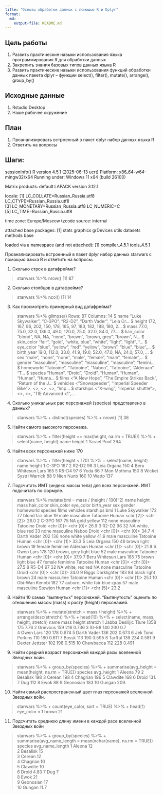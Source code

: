 ```yaml
---
title: "Основы обработки данных с помощью R и Dplyr"
format: 
  md:
    output-file: README.md
---
```


## Цель работы

  1. Развить практические навыки использования языка программирования R для
 обработки данных
 2. Закрепить знания базовых типов данных языка R
 3. Развить практические навыки использования функций обработки данных пакета
 dplyr – функции 
select(), filter(), mutate(), arrange(), group_by()

## Исходные данные

1. Rstudio Desktop
2. Наше рабочее окружение
       
## План

1. Проанализировать встроенный в пакет dplyr набор данных языка R
2. Ответить на вопросы

## Шаги: 
sessionInfo()
R version 4.5.1 (2025-06-13 ucrt)
Platform: x86_64-w64-mingw32/x64
Running under: Windows 11 x64 (build 26100)

Matrix products: default
  LAPACK version 3.12.1

locale:
[1] LC_COLLATE=Russian_Russia.utf8  LC_CTYPE=Russian_Russia.utf8   
[3] LC_MONETARY=Russian_Russia.utf8 LC_NUMERIC=C                   
[5] LC_TIME=Russian_Russia.utf8    

time zone: Europe/Moscow
tzcode source: internal

attached base packages:
[1] stats     graphics  grDevices utils     datasets  methods   base     

loaded via a namespace (and not attached):
[1] compiler_4.5.1 tools_4.5.1   

Проанализировать встроенный в пакет dplyr набор данных starwars с помощью
языка R и ответить на вопросы:

1. Сколько строк в датафрейме?

> starwars %>% nrow()
[1] 87

2. Сколько столбцов в датафрейме?

> starwars %>% ncol()
[1] 14

3. Как просмотреть примерный вид датафрейма?

> starwars %>% glimpse()
Rows: 87
Columns: 14
$ name       <chr> "Luke Skywalker", "C-3PO", "R2-D2", "Darth Vader", "Leia Or…
$ height     <int> 172, 167, 96, 202, 150, 178, 165, 97, 183, 182, 188, 180, 2…
$ mass       <dbl> 77.0, 75.0, 32.0, 136.0, 49.0, 120.0, 75.0, 32.0, 84.0, 77.…
$ hair_color <chr> "blond", NA, NA, "none", "brown", "brown, grey", "brown", N…
$ skin_color <chr> "fair", "gold", "white, blue", "white", "light", "light", "…
$ eye_color  <chr> "blue", "yellow", "red", "yellow", "brown", "blue", "blue",…
$ birth_year <dbl> 19.0, 112.0, 33.0, 41.9, 19.0, 52.0, 47.0, NA, 24.0, 57.0, …
$ sex        <chr> "male", "none", "none", "male", "female", "male", "female",…
$ gender     <chr> "masculine", "masculine", "masculine", "masculine", "femini…
$ homeworld  <chr> "Tatooine", "Tatooine", "Naboo", "Tatooine", "Alderaan", "T…
$ species    <chr> "Human", "Droid", "Droid", "Human", "Human", "Human", "Huma…
$ films      <list> <"A New Hope", "The Empire Strikes Back", "Return of the J…
$ vehicles   <list> <"Snowspeeder", "Imperial Speeder Bike">, <>, <>, <>, "Imp…
$ starships  <list> <"X-wing", "Imperial shuttle">, <>, <>, "TIE Advanced x1",…

4. Сколько уникальных рас персонажей (species) представлено в данных?

> starwars %>%
+     distinct(species) %>%
+     nrow()
[1] 38

5. Найти самого высокого персонажа.

> starwars %>%
+     filter(height == max(height, na.rm = TRUE)) %>%
+     select(name, height)
  name        height
1 Yarael Poof    264

6. Найти всех персонажей ниже 170

> starwars %>%
+     filter(height < 170) %>%
+     select(name, height)
   name                  height
   <chr>                  <int>
 1 C-3PO                    167
 2 R2-D2                     96
 3 Leia Organa              150
 4 Beru Whitesun Lars       165
 5 R5-D4                     97
 6 Yoda                      66
 7 Mon Mothma               150
 8 Wicket Systri Warrick     88
 9 Nien Nunb                160
10 Watto                    137

7. Подсчитать ИМТ (индекс массы тела) для всех персонажей. ИМТ подсчитать по
формуле.

> starwars %>% mutate(bmi = mass / (height / 100)^2)
   name               height  mass hair_color    skin_color  eye_color birth_year sex    gender    homeworld species films  vehicles  starships   bmi
 1 Luke Skywalker        172    77 blond         fair        blue            19   male   masculine Tatooine  Human   <chr>  <chr [2]> <chr [2]>  26.0
 2 C-3PO                 167    75 NA            gold        yellow         112   none   masculine Tatooine  Droid   <chr>  <chr [0]> <chr [0]>  26.9
 3 R2-D2                  96    32 NA            white, blue red             33   none   masculine Naboo     Droid   <chr>  <chr [0]> <chr [0]>  34.7
 4 Darth Vader           202   136 none          white       yellow          41.9 male   masculine Tatooine  Human   <chr>  <chr [0]> <chr [1]>  33.3
 5 Leia Organa           150    49 brown         light       brown           19   female feminine  Alderaan  Human   <chr>  <chr [1]> <chr [0]>  21.8
 6 Owen Lars             178   120 brown, grey   light       blue            52   male   masculine Tatooine  Human   <chr>  <chr [0]> <chr [0]>  37.9
 7 Beru Whitesun Lars    165    75 brown         light       blue            47   female feminine  Tatooine  Human   <chr>  <chr [0]> <chr [0]>  27.5
 8 R5-D4                  97    32 NA            white, red  red             NA   none   masculine Tatooine  Droid   <chr>  <chr [0]> <chr [0]>  34.0
 9 Biggs Darklighter     183    84 black         light       brown           24   male   masculine Tatooine  Human   <chr>  <chr [0]> <chr [1]>  25.1
10 Obi-Wan Kenobi        182    77 auburn, white fair        blue-gray       57   male   masculine Stewjon   Human   <chr>  <chr [1]> <chr [5]>  23.2

8. Найти 10 самых “вытянутых” персонажей. “Вытянутость” оценить по отношению
массы (mass) к росту (height) персонажей.

> starwars %>%
+     mutate(stretch = mass / height) %>%
+     arrange(desc(stretch)) %>%
+     head(10) %>%
+     select(name, mass, height, stretch)
   name                   mass height stretch
   <chr>                 <dbl>  <int>   <dbl>
 1 Jabba Desilijic Tiure  1358    175   7.76 
 2 Grievous                159    216   0.736
 3 IG-88                   140    200   0.7  
 4 Owen Lars               120    178   0.674
 5 Darth Vader             136    202   0.673
 6 Jek Tono Porkins        110    180   0.611
 7 Bossk                   113    190   0.595
 8 Tarfful                 136    234   0.581
 9 Dexter Jettster         102    198   0.515
10 Chewbacca               112    228   0.491

9. Найти средний возраст персонажей каждой расы вселенной Звездных войн.

> starwars %>%
+     group_by(species) %>%
+     summarise(avg_height = mean(height, na.rm = TRUE))
   species   avg_height
   <chr>          <dbl>
 1 Aleena           79 
 2 Besalisk        198 
 3 Cerean          198 
 4 Chagrian        196 
 5 Clawdite        168 
 6 Droid           131.
 7 Dug             112 
 8 Ewok             88 
 9 Geonosian       183 
10 Gungan          209.

10. Найти самый распространенный цвет глаз персонажей вселенной Звездных
войн.

> starwars %>%
+     count(eye_color, sort = TRUE) %>%
+     head(1)
  eye_color     n
  <chr>     <int>
1 brown        21

11. Подсчитать среднюю длину имени в каждой расе вселенной Звездных войн

> starwars %>%
+     group_by(species) %>%
+     summarise(avg_name_length = mean(nchar(name), na.rm = TRUE))
   species   avg_name_length
   <chr>               <dbl>
 1 Aleena              12   
 2 Besalisk            15   
 3 Cerean              12   
 4 Chagrian            10   
 5 Clawdite            10   
 6 Droid                4.83
 7 Dug                  7   
 8 Ewok                21   
 9 Geonosian           17   
10 Gungan              11.7 